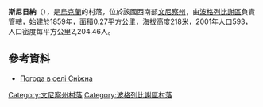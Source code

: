 {{coord|49|36|53|N|29|28|10|E|scale:30000|display=title}}

'''斯尼日納'''（{{lang-uk|Сніжна}}），是[[烏克蘭|烏克蘭]]的村落，位於該國西南部[[文尼察州|文尼察州]]，由[[波格列比謝區|波格列比謝區]]負責管轄，始建於1859年，面積0.27平方公里，海拔高度218米，2001年人口593，人口密度每平方公里2,204.46人。

==參考資料==
* [http://weather.in.ua/ua/vinnickaja/24298 Погода в селі Сніжна] {{Wayback|url=http://weather.in.ua/ua/vinnickaja/24298 |date=20170228205041 }}

[[Category:文尼察州村落|Category:文尼察州村落]]
[[Category:波格列比謝區村落|Category:波格列比謝區村落]]


{{Vinnytsia-geo-stub}}